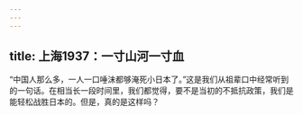 ```yaml
---
---
---
```

title: 上海1937：一寸山河一寸血
---




“中国人那么多，一人一口唾沫都够淹死小日本了。”这是我们从祖辈口中经常听到的一句话。在相当长一段时间里，我们都觉得，要不是当初的不抵抗政策，我们是能轻松战胜日本的。但是，真的是这样吗？